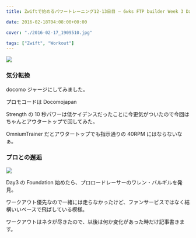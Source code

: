 ---
title: Zwiftで始めるパワートレーニング12-13日目 – 6wks FTP builder Week 3 Day 2-3

date: 2016-02-18T04:08:00+00:00

cover: "./2016-02-17_1909510.jpg"

tags: ["Zwift", "Workout"]
---

![ ](./2016-02-17_1909510.jpg)

### 気分転換

docomo ジャージにしてみました。

プロモコードは Docomojapan

Strength の 10 秒パワーは低ケイデンスだったことに今更気がついたので今回はちゃんとアウタートップで回してみた。

OmniumTrainer だとアウタートップでも指示通りの 40RPM にはならないなぁ。

### プロとの邂逅

![ ](./DSC_7121.jpg)

Day3 の Foundation 始めたら、プロロードレーサーのワレン・バルギルを発見。

ワークアウト優先なので一緒には走らなかったけど、ファンサービスではなく結構いいペースで飛ばしている模様。

ワークアウトはネタが尽きたので、以後は何か変化があった時だけ記事書きます。

<LinkBox isAmazonLink url="https://www.amazon.co.jp/dp/B0050GL5GM/" />
